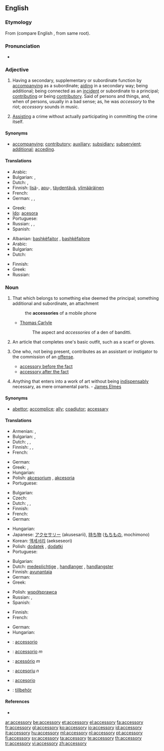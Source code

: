 {{also|accessory breathing}}
==English==

===Etymology===
From {{etyl|la}} {{term|accessorius}} (compare English {{term|access}}, from same root).

<!-- What's this got to do with anything?

===Pronunciation===
: '''Note:''' Ash accents the [[antepenult]]; and this is not only more regular, but [[preferable]], on account of [[easiness]] of pronunciation. Most [[orhoëpists]] place the accent on the ''first'' syllable. -->

===Pronunciation===
* {{IPA|/əkˈsɛsərɪ/}}

===Adjective===
{{en-adj}}

# Having a secondary, supplementary or subordinate function by [[accompanying]] as a subordinate; [[aiding]] in a secondary way; being additional; being connected as an [[incident]] or subordinate to a principal; [[contributing]] or being [[contributory]]. Said of persons and things, and, when of persons, usually in a bad sense; as, he was ''accessory'' to the riot; ''accessory'' sounds in music.
# {{context|legal}} [[assist|Assisting]] a crime without actually participating in committing the crime itself.

====Synonyms====
* [[accompanying]]; [[contributory]]; [[auxiliary]]; [[subsidiary]]; [[subservient]]; [[additional]]; [[acceding]].

====Translations====
{{trans-top|having a supplementary function}}
* Arabic: {{t|ar|كمالي}}
* Bulgarian: {{t|bg|спомагателен}},  {{t|bg|допълнителен}}
* Dutch: {{t-|nl|meegeleverd}}, {{t+|nl|toegevoegd}}
* Finnish: [[lisä]]-, [[apu]]-, [[täydentää|täydentävä]], [[ylimääräinen]]
* French: {{t+|fr|accessoire}}
* German: {{t|de|nebensächlich}}, {{t+|de|zusätzlich}}, {{t|de|begleitend}}
{{trans-mid}}
* Greek: {{t|el|εξάρτημα|n|tr=exártima|sc=Grek}}
* [[Ido]]: [[acesora]]
* Portuguese: {{t+|pt|acessório}}
* Russian: {{t|ru|вспомогательный|tr=vspomogát'el'nyj}}, {{t|ru|добавочный|tr=dobávočnyj}}, {{t|ru|дополнительный|tr=dopolnít'el'nyj}}
* Spanish: {{t-|es|accesorio}}
{{trans-bottom}}

{{trans-top|assisting a crime}}
* Albanian: [[bashkëfajtor]] {{m}}, [[bashkëfajtore]] {{f}}
* Arabic: {{t|ar|مساعد}}
* Bulgarian: {{t|bg|съучастнически}}
* Dutch: {{t+|nl|medeplichtig}}
{{trans-mid}}
* Finnish: {{t-|fi|avustava}}
* Greek: {{t|el|συνεργός|m|f|tr=synergós|sc=Grek}}
* Russian: {{t|ru|соучаствующий|tr=součástvujuš'ij}}
{{trans-bottom}}

===Noun===
{{en-noun|accessories}}

# That which belongs to something else deemed the principal; something additional and subordinate, an attachment
#: the '''accessories''' of a mobile phone
#* [[w:Thomas Carlyle|Thomas Carlyle]]
#*: The aspect and ''accessories'' of a den of banditti.
# An article that completes one's basic outfit, such as a scarf or gloves.
# {{legal}} One who, not being present, contributes as an assistant or instigator to the commission of an [[offense]].
#* [[accessory before the fact]]
#* [[accessory after the fact]]
# {{context|fine arts}} Anything that enters into a work of art without being [[indispensably]] necessary, as mere ornamental parts. - [[w:James Elmes|James Elmes]]

====Synonyms====
* [[abettor]]; [[accomplice]]; [[ally]]; [[coadjutor]]; [[accessary]]

====Translations====
{{trans-top|attachment}}
* Armenian: {{t-|hy|պիտույք|tr=pituyk’}},  {{t-|hy|պարագա|tr=paraga}}
* Bulgarian: {{t|bg|допълнение}},  {{t|bg|принадлежност}}
* Dutch: {{t+|nl|accessoire|n}}, {{t+|nl|aanhangsel|n}}, {{t+|nl|toebehoren|n}}
* Finnish: {{t+|fi|lisävaruste}}, {{t-|fi|varuste}}, {{t-|fi|tarvike}}
* French: {{t+|fr|accessoire|m}}
{{trans-mid}}
* German: {{t-|de|Zubehör|n}}
* Greek: {{t|el|παρελκόμενο|n|tr=parelkómeno|sc=Grek}}, {{t|el|συμπλήρωμα|n|tr=symplíroma|sc=Grek}}
* Hungarian: {{t+|hu|tartozék}}
* Polish: [[akcesorium]] {{n}}, [[akcesoria]] {{p}}
* Portuguese: {{t+|pt|acessório|m}}
{{trans-bottom}}

{{trans-top|clothing accessory}}
* Bulgarian: {{t|bg|аксесоар}}
* Czech: {{t-|cs|doplněk|m}}
* Dutch: {{t+|nl|accessoire|n}}, {{t+|nl|aanhangsel|n}}, {{t+|nl|toebehoren|n}}
* Finnish: {{t-|fi|asuste}}
* French: {{t+|fr|accessoire|m}}
* German: {{t+|de|Accessoire|n}}
{{trans-mid}}
* Hungarian: {{t+|hu|kiegészítő}}
* Japanese: [[アクセサリー]] (akusesarii), [[持ち物]] ([[もちもの]], mochimono)
* Korean: [[액세서리]] (aekseseori)
* Polish: [[dodatek]] {{m}}, [[dodatki]] {{p}}
* Portuguese: {{t+|pt|acessório|m}}
{{trans-bottom}}

{{trans-top|contributor to an offense}}
* Bulgarian: {{t|bg|съучастник}}
* Dutch: [[medeplichtige]] {{m|f}}, [[handlanger]] {{m}}, [[handlangster]] {{f}}
* Finnish: [[avunantaja]]
* German: {{t+|de|Beihilfe|f}}
* Greek: {{t|el|συνεργός|m|f|tr=synergós|sc=Grek}}
{{trans-mid}}
* Polish: [[współsprawca]] {{m}}
* Russian: {{t|ru|соучастник|m|tr=součástnik}}, {{t|ru|соучастница|f|tr=součástnica}}
* Spanish: {{t-|es|cómplice|m|f}}
{{trans-bottom}}

{{trans-top|unessential part in a work of art}}
* Finnish: {{t-|fi|koriste}}
* French: {{t+|fr|accessoire|m}}
{{trans-mid}}
* German: {{t+|de|Accessoire|n}}
* Hungarian: {{t|hu|bűntárs}}
{{trans-bottom}}

{{checktrans-top}}
* {{ttbc|Interlingua}}: [[accessorio]]
* {{ttbc|Italian}}: [[accessorio]] ''m''
* {{ttbc|Portuguese}}: [[acessório]] ''m''
* {{ttbc|Romanian}}: [[accesoriu]] ''n''
* {{ttbc|Spanish}}: [[accesorio]] {{m}}
* {{ttbc|Swedish}}: [[tillbehör]]
{{checktrans-bottom}}

====References====
* {{R:Webster 1913}}

[[ar:accessory]]
[[be:accessory]]
[[et:accessory]]
[[el:accessory]]
[[fa:accessory]]
[[fr:accessory]]
[[gl:accessory]]
[[ko:accessory]]
[[io:accessory]]
[[id:accessory]]
[[it:accessory]]
[[hu:accessory]]
[[ml:accessory]]
[[nl:accessory]]
[[pt:accessory]]
[[fi:accessory]]
[[sv:accessory]]
[[ta:accessory]]
[[te:accessory]]
[[th:accessory]]
[[tr:accessory]]
[[vi:accessory]]
[[zh:accessory]]